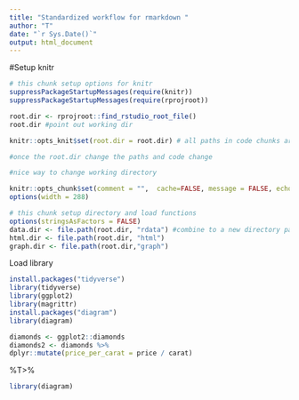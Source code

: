 ```yaml
---
title: "Standardized workflow for rmarkdown "
author: "T"
date: "`r Sys.Date()`"
output: html_document
---
```



#Setup knitr
```r
# this chunk setup options for knitr 
suppressPackageStartupMessages(require(knitr))
suppressPackageStartupMessages(require(rprojroot))

root.dir <- rprojroot::find_rstudio_root_file()
root.dir #point out working dir

knitr::opts_knit$set(root.dir = root.dir) # all paths in code chunks are relative to this root.dir

#once the root.dir change the paths and code change

#nice way to change working directory

knitr::opts_chunk$set(comment = "",  cache=FALSE, message = FALSE, echo = TRUE, tidy = FALSE, collapse=TRUE)
options(width = 288)
```



```r
# this chunk setup directory and load functions
options(stringsAsFactors = FALSE)
data.dir <- file.path(root.dir, "rdata") #combine to a new directory path
html.dir <- file.path(root.dir, "html")
graph.dir <- file.path(root.dir,"graph")
```

Load library

```r
install.packages("tidyverse")
library(tidyverse)
library(ggplot2)
library(magrittr)
install.packages("diagram")
library(diagram)

```



```r
diamonds <- ggplot2::diamonds
diamonds2 <- diamonds %>%
dplyr::mutate(price_per_carat = price / carat)
```


%T>%
```r
library(diagram)

```





